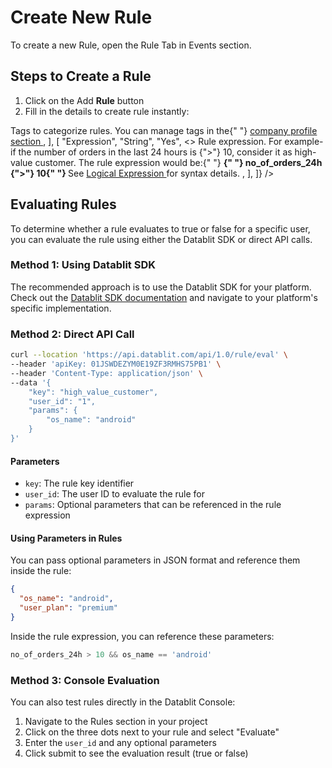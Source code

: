 
# Create New Rule

To create a new Rule, open the Rule Tab in Events section.

## Steps to Create a Rule

1. Click on the Add **Rule** button
2. Fill in the details to create rule instantly:

<Table
  columns={[
    { header: "PROPERTY", width: "20%" },
    { header: "TYPE", width: "15%" },
    { header: "REQUIRED", width: "10%" },
    { header: "DESCRIPTION", width: "50%" },
  ]}
  data={[
    [
      "Key",
      "String",
      "Yes",
      `Rule identifier. Use snake_case format. 
      Example: high_value_customer`,
    ],
    [
      "Description",
      "String",
      "No",
      `Description helps to understand the rule's purpose`,
    ],
    [
      "Tags",
      "Dropdown",
      "No",
      <>
        Tags to categorize rules. You can manage tags in the{" "}
        <a
          href={process.env.NEXT_PUBLIC_DATABLIT_CONSOLE_URL}
          className="text-blue-600 hover:text-blue-800 underline"
        >
          company profile section
        </a>
      </>,
    ],
    [
      "Expression",
      "String",
      "Yes",
      <>
        Rule expression. For example- if the number of orders in the last 24
        hours is {">"} 10, consider it as high-value customer. The rule
        expression would be:{" "}
        <b>
          {" "}
          no_of_orders_24h {">"}
          10{" "}
        </b>
        See <a
          href={`${process.env.NEXT_PUBLIC_DOCS_BASE_PATH}/rule-signal/logical-expression`}
        >
          Logical Expression
        </a> for syntax details.
      </>,
    ],
  ]}
/>

## Evaluating Rules

To determine whether a rule evaluates to true or false for a specific user, you can evaluate the rule using either the Datablit SDK or direct API calls.

### Method 1: Using Datablit SDK

The recommended approach is to use the Datablit SDK for your platform. Check out the [Datablit SDK documentation](/docs/datablit-sdk) and navigate to your platform's specific implementation.

### Method 2: Direct API Call

```sh
curl --location 'https://api.datablit.com/api/1.0/rule/eval' \
--header 'apiKey: 01JSWDEZYM0E19ZF3RMHS75PB1' \
--header 'Content-Type: application/json' \
--data '{
    "key": "high_value_customer",
    "user_id": "1",
    "params": {
        "os_name": "android"
    }
}'
```

#### Parameters

- `key`: The rule key identifier
- `user_id`: The user ID to evaluate the rule for
- `params`: Optional parameters that can be referenced in the rule expression

#### Using Parameters in Rules

You can pass optional parameters in JSON format and reference them inside the rule:

```json
{
  "os_name": "android",
  "user_plan": "premium"
}
```

Inside the rule expression, you can reference these parameters:

```go
no_of_orders_24h > 10 && os_name == 'android'
```

### Method 3: Console Evaluation

You can also test rules directly in the Datablit Console:

1. Navigate to the Rules section in your project
2. Click on the three dots next to your rule and select "Evaluate"
3. Enter the `user_id` and any optional parameters
4. Click submit to see the evaluation result (true or false)
